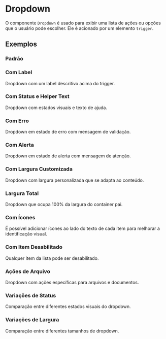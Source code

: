 
<Meta of={DropdownStories} />

# Dropdown

O componente `Dropdown` é usado para exibir uma lista de ações ou opções que o usuário pode escolher. Ele é acionado por um elemento `trigger`.

<Primary />

<Controls />

## Exemplos

### Padrão
<Canvas of={DropdownStories.SelectTransactionType} />

### Com Label
Dropdown com um label descritivo acima do trigger.
<Canvas of={DropdownStories.WithLabel} />

### Com Status e Helper Text
Dropdown com estados visuais e texto de ajuda.
<Canvas of={DropdownStories.WithStatusAndHelper} />

### Com Erro
Dropdown em estado de erro com mensagem de validação.
<Canvas of={DropdownStories.WithError} />

### Com Alerta
Dropdown em estado de alerta com mensagem de atenção.
<Canvas of={DropdownStories.WithWarning} />

### Com Largura Customizada
Dropdown com largura personalizada que se adapta ao conteúdo.
<Canvas of={DropdownStories.WithCustomWidth} />

### Largura Total
Dropdown que ocupa 100% da largura do container pai.
<Canvas of={DropdownStories.FullWidth} />

### Com Ícones
É possível adicionar ícones ao lado do texto de cada item para melhorar a identificação visual.
<Canvas of={DropdownStories.WithIcons} />

### Com Item Desabilitado
Qualquer item da lista pode ser desabilitado.
<Canvas of={DropdownStories.WithDisabledItem} />

### Ações de Arquivo
Dropdown com ações específicas para arquivos e documentos.
<Canvas of={DropdownStories.FileActions} />

### Variações de Status
Comparação entre diferentes estados visuais do dropdown.
<Canvas of={DropdownStories.StatusVariants} />

### Variações de Largura
Comparação entre diferentes tamanhos de dropdown.
<Canvas of={DropdownStories.WidthVariants} />
